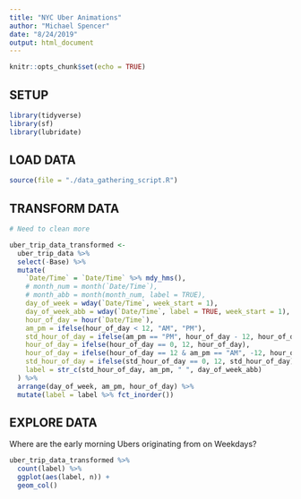 ```yaml
---
title: "NYC Uber Animations"
author: "Michael Spencer"
date: "8/24/2019"
output: html_document
---
```


```r
knitr::opts_chunk$set(echo = TRUE)
```

## SETUP
```r
library(tidyverse)
library(sf)
library(lubridate)
```

## LOAD DATA
```r
source(file = "./data_gathering_script.R")
```

## TRANSFORM DATA
```r
# Need to clean more

uber_trip_data_transformed <-
  uber_trip_data %>%
  select(-Base) %>% 
  mutate(
    `Date/Time` = `Date/Time` %>% mdy_hms(),
    # month_num = month(`Date/Time`),
    # month_abb = month(month_num, label = TRUE),
    day_of_week = wday(`Date/Time`, week_start = 1),
    day_of_week_abb = wday(`Date/Time`, label = TRUE, week_start = 1),
    hour_of_day = hour(`Date/Time`),
    am_pm = ifelse(hour_of_day < 12, "AM", "PM"),
    std_hour_of_day = ifelse(am_pm == "PM", hour_of_day - 12, hour_of_day),
    hour_of_day = ifelse(hour_of_day == 0, 12, hour_of_day),
    hour_of_day = ifelse(hour_of_day == 12 & am_pm == "AM", -12, hour_of_day),
    std_hour_of_day = ifelse(std_hour_of_day == 0, 12, std_hour_of_day),
    label = str_c(std_hour_of_day, am_pm, " ", day_of_week_abb)
  ) %>% 
  arrange(day_of_week, am_pm, hour_of_day) %>% 
  mutate(label = label %>% fct_inorder())
```

## EXPLORE DATA

Where are the early morning Ubers originating from on Weekdays?
```r
uber_trip_data_transformed %>% 
  count(label) %>%
  ggplot(aes(label, n)) +
  geom_col()
```

